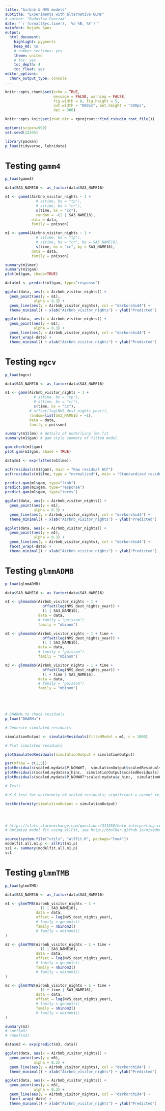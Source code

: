 ```yaml
---
title: "Airbnb & NVS models"
subtitle: "Experiments with alternative GLMs"
# author: "Radoslaw Panczak"
date: "`r format(Sys.time(), '%d %B, %Y')`"
mainfont: DejaVu Sans
output: 
  html_document: 
    highlight: pygments
    keep_md: no
    # number_sections: yes
    theme: united
    # toc: yes
    toc_depth: 4
    toc_float: yes
editor_options: 
  chunk_output_type: console
---
```


<!-- ------------------------------------------------------------ --> 

```r
knitr::opts_chunk$set(echo = TRUE, 
                      message = FALSE, warning = FALSE, 
                      fig.width = 8, fig.height = 5,
                      out.width = "800px", out.height = "500px",
                      dpi = 300)

knitr::opts_knit$set(root.dir = rprojroot::find_rstudio_root_file())

options(scipen=999)
set.seed(12345)

library(pacman) 
p_load(tidyverse, lubridate)

```

# Testing `gamm4`

```r
p_load(gamm4)

data$SA3_NAME16 <- as_factor(data$SA3_NAME16)

m1 <- gamm4(Airbnb_visitor_nights ~ 1 + 
              # s(time, bs = "tp"),
              # s(time, bs = "cr"),
              s(time, bs = "cc"),
              random = ~(1 | SA3_NAME16),
            data = data, 
            family = poisson)

m1 <- gamm4(Airbnb_visitor_nights ~ 1 + 
              # s(time, bs = "tp"),
              # s(time, bs = "cr", by = SA3_NAME16),
              s(time, bs = "cc", by = SA3_NAME16),
            data = data, 
            family = poisson)

summary(m1$mer)
summary(m1$gam)
plot(m1$gam, shade=TRUE)

data$m1 <- predict(m1$gam, type="response")

ggplot(data, aes(x = Airbnb_visitor_nights)) +
  geom_point(aes(y = m1),
             alpha = 0.3) +
  geom_line(aes(y = Airbnb_visitor_nights), col = "darkorchid4") +
  theme_minimal() + xlab("Airbnb_visitor_nights") + ylab("Predicted")

ggplot(data, aes(x = Airbnb_visitor_nights)) +
  geom_point(aes(y = m1),
             alpha = 0.3) +
  geom_line(aes(y = Airbnb_visitor_nights), col = "darkorchid4") +
  facet_wrap(~date) +
  theme_minimal() + xlab("Airbnb_visitor_nights") + ylab("Predicted")
```

# Testing `mgcv`

```r
p_load(mgcv)

data$SA3_NAME16 <- as_factor(data$SA3_NAME16)

m1 <- gamm(Airbnb_visitor_nights ~ 1 + 
             # s(time, bs = "tp"),
             # s(time, bs = "cr"),
             s(time, bs = "cc"),
           # offset(log(NVS_dest_nights_year)),
           random=list(SA3_NAME16 = ~1),
           data = data, 
           family = poisson)

summary(m1$lme) # details of underlying lme fit
summary(m1$gam) # gam style summary of fitted model

gam.check(m1$gam)
plot.gam(m1$gam, shade = TRUE)

data$m1 <- exp(fitted(m1$lme))

acf(residuals(m1$gam), main = "Raw residual ACF")
acf(residuals(m1$lme, type = "normalized"), main = "Standardized residual ACF")

predict.gam(m1$gam, type="link")
predict.gam(m1$gam, type="response")
predict.gam(m1$gam, type="terms")

ggplot(data, aes(x = Airbnb_visitor_nights)) +
  geom_point(aes(y = m1),
             alpha = 0.3) +
  geom_line(aes(y = Airbnb_visitor_nights), col = "darkorchid4") +
  theme_minimal() + xlab("Airbnb_visitor_nights") + ylab("Predicted")

ggplot(data, aes(x = Airbnb_visitor_nights)) +
  geom_point(aes(y = m1),
             alpha = 0.3) +
  geom_line(aes(y = Airbnb_visitor_nights), col = "darkorchid4") +
  facet_wrap(~date) +
  theme_minimal() + xlab("Airbnb_visitor_nights") + ylab("Predicted")
```

# Testing `glmmADMB`

```r
p_load(glmmADMB)

data$SA3_NAME16 <- as_factor(data$SA3_NAME16)

m1 <- glmmadmb(Airbnb_visitor_nights ~ 1 + 
                 offset(log(NVS_dest_nights_year)) +
                 (1 | SA3_NAME16),
               data = data, 
               # family = "poisson")
               family = "nbinom")

m2 <- glmmadmb(Airbnb_visitor_nights ~ 1 + time + 
                 offset(log(NVS_dest_nights_year)) +
                 (1 | SA3_NAME16),
               data = data, 
               # family = "poisson")
               family = "nbinom")

m3 <- glmmadmb(Airbnb_visitor_nights ~ 1 + time + 
                 offset(log(NVS_dest_nights_year)) +
                 (1 + time | SA3_NAME16),
               data = data, 
               # family = "poisson")
               family = "nbinom")





# DHARMa to check residuals
p_load("DHARMa")

# Generate simulated residuals

simulationOutput <- simulateResiduals(fittedModel = m1, n = 1000)

# Plot simulated residuals

plotSimulatedResiduals(simulationOutput = simulationOutput)

par(mfrow = c(1,3))
plotResiduals(scaled.mydata$P_NONWHT,  simulationOutput$scaledResiduals)
plotResiduals(scaled.mydata$a_hinc,  simulationOutput$scaledResiduals)
plotResiduals(scaled.mydata$P_NONWHT*scaled.mydata$a_hinc,  simulationOutput$scaledResiduals)

# Tests

# K-S test for uniformity of scaled residuals; significant = cannot reject non-uniformity (i.e. evidence of non-uniformity)

testUniformity(simulationOutput = simulationOutput)




# https://stats.stackexchange.com/questions/311556/help-interpreting-count-data-glmm-using-lme4-glmer-and-glmer-nb-negative-binom
# Optimize model fit using allFit, see http://bbolker.github.io/mixedmodels-misc/glmmFAQ.html#troubleshooting

source(system.file("utils", "allFit.R", package="lme4"))
modelfit.all.m1.p <- allFit(m1.p)
ss1 <- summary(modelfit.all.m1.p)
ss1
```



# Testing `glmmTMB`

```r
p_load(glmmTMB)

data$SA3_NAME16 <- as_factor(data$SA3_NAME16)

m1 <- glmmTMB(Airbnb_visitor_nights ~ 1 + 
                (1 | SA3_NAME16),
              data = data, 
              offset = log(NVS_dest_nights_year),
              # family = genpois()
              family = nbinom2()
              # family = nbinom1()
)

m2 <- glmmTMB(Airbnb_visitor_nights ~ 1 + time + 
                (1 | SA3_NAME16),
              data = data, 
              offset = log(NVS_dest_nights_year),
              # family = genpois()
              family = nbinom2()
              # family = nbinom1()
)

m3 <- glmmTMB(Airbnb_visitor_nights ~ 1 + time + 
                (1 + time | SA3_NAME16),
              data = data, 
              offset = log(NVS_dest_nights_year),
              # family = genpois()
              family = nbinom2()
              # family = nbinom1()
)

summary(m3)
# coef(m3)
# ranef(m3)

data$m3 <- exp(predict(m3, data))

ggplot(data, aes(x = Airbnb_visitor_nights)) +
  geom_point(aes(y = m3),
             alpha = 0.3) +
  geom_line(aes(y = Airbnb_visitor_nights), col = "darkorchid4") +
  theme_minimal() + xlab("Airbnb_visitor_nights") + ylab("Predicted")

ggplot(data, aes(x = Airbnb_visitor_nights)) +
  geom_point(aes(y = m3),
             alpha = 0.3) +
  geom_line(aes(y = Airbnb_visitor_nights), col = "darkorchid4") +
  facet_wrap(~date) +
  theme_minimal() + xlab("Airbnb_visitor_nights") + ylab("Predicted")
```

